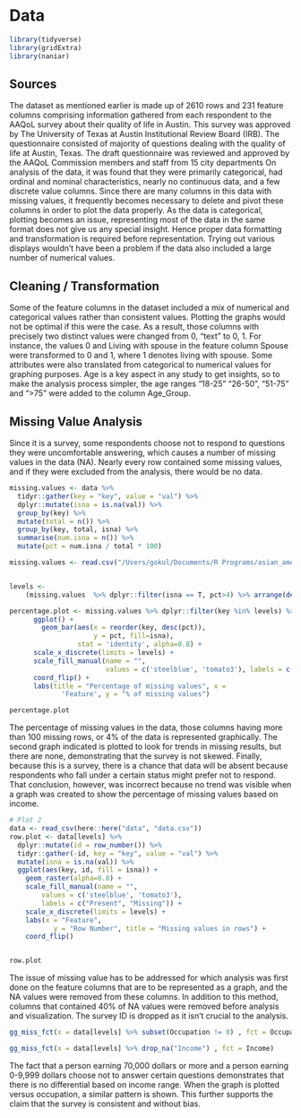 # Data

```r
library(tidyverse)
library(gridExtra)
library(naniar)
```

## Sources

The dataset as mentioned earlier is made up of 2610 rows and 231 feature columns comprising information gathered from each respondent to the AAQoL survey about their quality of life in Austin. This survey was approved by The University of Texas at Austin Institutional Review Board (IRB). The questionnaire consisted of majority of questions dealing with the quality of life at Austin, Texas. The draft questionnaire was reviewed and approved by the AAQoL Commission members and staff from 15 city departments
On analysis of the data, it was found that they were primarily categorical, had ordinal and nominal characteristics, nearly no continuous data, and a few discrete value columns. Since there are many columns in this data with missing values, it frequently becomes necessary to delete and pivot these columns in order to plot the data properly. As the data is categorical, plotting becomes an issue, representing most of the data in the same format does not give us any special insight. Hence proper data formatting and transformation is required before representation. Trying out various displays wouldn't have been a problem if the data also included a large number of numerical values.


## Cleaning / Transformation

Some of the feature columns in the dataset included a mix of numerical and categorical values rather than consistent values. Plotting the graphs would not be optimal if this were the case. As a result, those columns with precisely two distinct values were changed from 0, "text” to 0, 1. For instance, the values 0 and Living with spouse in the feature column Spouse were transformed to 0 and 1, where 1 denotes living with spouse.
Some attributes were also translated from categorical to numerical values for graphing purposes. Age is a key aspect in any study to get insights, so to make the analysis process simpler, the age ranges "18-25" "26-50", "51-75" and “>75” were added to the column Age_Group.

## Missing Value Analysis

Since it is a survey, some respondents choose not to respond to questions they were uncomfortable answering, which causes a number of missing values in the data (NA). Nearly every row contained some missing values, and if they were excluded from the analysis, there would be no data. 

```r
missing.values <- data %>%
  tidyr::gather(key = "key", value = "val") %>%
  dplyr::mutate(isna = is.na(val)) %>%
  group_by(key) %>%
  mutate(total = n()) %>%
  group_by(key, total, isna) %>%
  summarise(num.isna = n()) %>%
  mutate(pct = num.isna / total * 100)
```


```r
missing.values <- read.csv("/Users/gokul/Documents/R Programs/asian_american_qol/data/missing.csv")


levels <-
    (missing.values  %>% dplyr::filter(isna == T, pct>4) %>% arrange(desc(pct)))$key

percentage.plot <- missing.values %>% dplyr::filter(key %in% levels) %>% 
      ggplot() +
        geom_bar(aes(x = reorder(key, desc(pct)), 
                     y = pct, fill=isna), 
                 stat = 'identity', alpha=0.8) +
      scale_x_discrete(limits = levels) +
      scale_fill_manual(name = "", 
                        values = c('steelblue', 'tomato3'), labels = c("Present", "Missing")) +
      coord_flip() +
      labs(title = "Percentage of missing values", x =
             'Feature', y = "% of missing values")

percentage.plot
```

The percentage of missing values in the data, those columns having more than 100 missing rows, or 4% of the data is represented graphically. The second graph indicated is plotted to look for trends in missing results, but there are none, demonstrating that the survey is not skewed. Finally, because this is a survey, there is a chance that data will be absent because respondents who fall under a certain status might prefer not to respond. That conclusion, however, was incorrect because no trend was visible when a graph was created to show the percentage of missing values based on income. 

```r
# Plot 2
data <- read_csv(here::here("data", "data.csv"))
row.plot <- data[levels] %>%  
  dplyr::mutate(id = row_number()) %>%
  tidyr::gather(-id, key = "key", value = "val") %>%
  mutate(isna = is.na(val)) %>%
  ggplot(aes(key, id, fill = isna)) +
    geom_raster(alpha=0.8) +
    scale_fill_manual(name = "",
        values = c('steelblue', 'tomato3'),
        labels = c("Present", "Missing")) +
    scale_x_discrete(limits = levels) +
    labs(x = "Feature",
           y = "Row Number", title = "Missing values in rows") +
    coord_flip()


row.plot

```

The issue of missing value has to be addressed for which analysis was first done on the feature columns that are to be represented as a graph, and the NA values were removed from these columns. In addition to this method, columns that contained 40% of NA values were removed before analysis and visualization. The survey ID is dropped as it isn't crucial to the analysis.

```r
gg_miss_fct(x = data[levels] %>% subset(Occupation != 0) , fct = Occupation)
```

```r
gg_miss_fct(x = data[levels] %>% drop_na("Income") , fct = Income)
```

The fact that a person earning 70,000 dollars or more and a person earning 0-9,999 dollars choose not to answer certain questions demonstrates that there is no differential based on income range. When the graph is plotted versus occupation, a similar pattern is shown. This further supports the claim that the survey is consistent and without bias.

